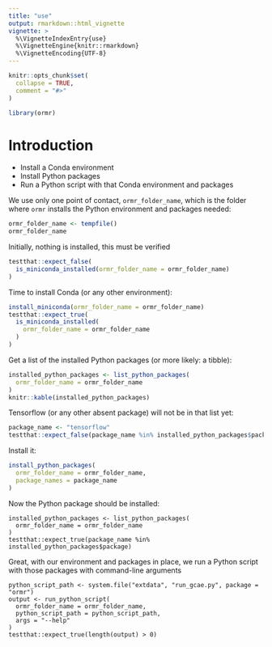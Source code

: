 ```yaml
---
title: "use"
output: rmarkdown::html_vignette
vignette: >
  %\VignetteIndexEntry{use}
  %\VignetteEngine{knitr::rmarkdown}
  %\VignetteEncoding{UTF-8}
---
```


```r
knitr::opts_chunk$set(
  collapse = TRUE,
  comment = "#>"
)
```

```r
library(ormr)
```

# Introduction

 * Install a Conda environment
 * Install Python packages
 * Run a Python script with that Conda environment and packages

We use only one point of contact, `ormr_folder_name`,
which is the folder where `ormr` installs the Python environment and packages
needed:

```r
ormr_folder_name <- tempfile()
ormr_folder_name
```

Initially, nothing is installed, this must be verified

```r
testthat::expect_false(
  is_miniconda_installed(ormr_folder_name = ormr_folder_name)
)
```

Time to install Conda (or any other environment):

```r
install_miniconda(ormr_folder_name = ormr_folder_name)
testthat::expect_true(
  is_miniconda_installed(
    ormr_folder_name = ormr_folder_name
  )
)
```

Get a list of the installed Python packages
(or more likely: a tibble):

```r
installed_python_packages <- list_python_packages(
  ormr_folder_name = ormr_folder_name
)
knitr::kable(installed_python_packages)
```

Tensorflow (or any other absent package) will not be in that list yet:

```r
package_name <- "tensorflow"
testthat::expect_false(package_name %in% installed_python_packages$package) 
```


Install it:

```r
install_python_packages(
  ormr_folder_name = ormr_folder_name,
  package_names = package_name
)
```

Now the Python package should be installed:

```
installed_python_packages <- list_python_packages(
  ormr_folder_name = ormr_folder_name
)
testthat::expect_true(package_name %in% installed_python_packages$package) 
```

Great, with our environment and packages in place,
we run a Python script with those packages with command-line arguments

```
python_script_path <- system.file("extdata", "run_gcae.py", package = "ormr")
output <- run_python_script(
  ormr_folder_name = ormr_folder_name,
  python_script_path = python_script_path,
  args = "--help"
)
testthat::expect_true(length(output) > 0)
```
